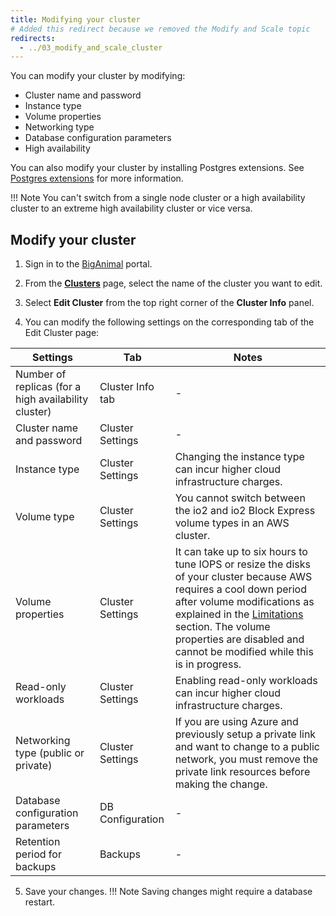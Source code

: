 ```yaml
---
title: Modifying your cluster
# Added this redirect because we removed the Modify and Scale topic
redirects:
  - ../03_modify_and_scale_cluster
---
```


You can modify your cluster by modifying:

-   Cluster name and password
-   Instance type
-   Volume properties
-   Networking type
-   Database configuration parameters
-   High availability

You can also modify your cluster by installing Postgres extensions. See [Postgres extensions](/biganimal/release/using_cluster/03_modifying_your_cluster/extensions) for more information.

!!! Note
    You can't switch from a single node cluster or a high availability cluster to an extreme high availability cluster or vice versa.

## Modify your cluster

1.  Sign in to the [BigAnimal](https://portal.biganimal.com) portal.

2.  From the [**Clusters**](https://portal.biganimal.com/clusters) page, select the name of the cluster you want to edit.

3.  Select **Edit Cluster** from the top right corner of the **Cluster Info** panel.

4.  You can modify the following settings on the corresponding tab of the Edit Cluster page:

 |                       Settings                       |        Tab       | Notes                                                                                                                                                                                                                                                                            |
 |------------------------------------------------------|------------------|----------------------------------------------------------------------------------------------------------------------------------------------------------------------------------------------------------------------------------------------------------------------------------|
 | Number of replicas (for a high availability cluster) | Cluster Info tab | \-                                                                                                                                                                                                                                                                                 |
 | Cluster name and password                            | Cluster Settings | \-                                                                                                                                                                                                                                                                                 |
 | Instance type                                        | Cluster Settings | Changing the instance type can incur higher cloud infrastructure charges.                                                                                                                                                                                                        |
 | Volume type                                          | Cluster Settings | You cannot switch between the io2 and io2 Block Express volume types in an AWS cluster.                                                                                                                                                                                          |
 | Volume properties                                    | Cluster Settings | It can take up to six hours to tune IOPS or resize the disks of your cluster because AWS requires a cool down period after volume modifications as explained in the [Limitations](https://docs.aws.amazon.com/AWSEC2/latest/UserGuide/modify-volume-requirements.html) section. The volume properties are disabled and cannot be modified while this is in progress. |
 | Read-only workloads                                  | Cluster Settings | Enabling read-only workloads can incur higher cloud infrastructure charges. |
 | Networking type (public or private)                  | Cluster Settings | If you are using Azure and previously setup a private link and want to  change to a public network, you must remove the private link resources  before making the change.                                                                                                        |
 | Database configuration parameters                    | DB Configuration | \-                                                                                                                                                                                                                                                                                 |
 | Retention period for backups                         | Backups          | \-                                                                                                                                                                                                                                                                                 |

5.  Save your changes.
 !!! Note
     Saving changes might require a database restart.
